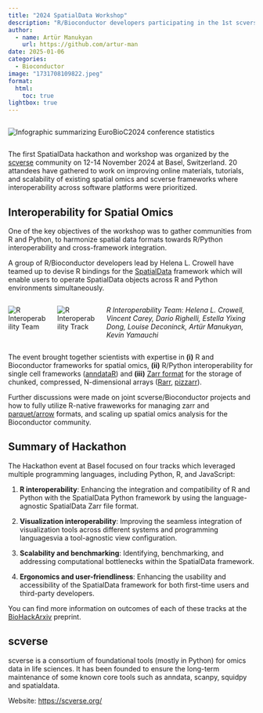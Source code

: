 ```yaml
---
title: "2024 SpatialData Workshop"
description: "R/Bioconductor developers participating in the 1st scverse SpatialData Workshop"
author:
  - name: Artür Manukyan
    url: https://github.com/artur-man
date: 2025-01-06
categories:
  - Bioconductor
image: "1731708109822.jpeg"
format:
  html:
    toc: true
lightbox: true
---
```


::: {.column width="90%"}
![](1731708109822.jpeg){fig-align="center" group="gallery-intro" alt="Infographic summarizing EuroBioC2024 conference statistics"}
:::

The first SpatialData hackathon and workshop was organized by the [scverse](https://scverse.org/) community on 12-14 November 2024 at Basel, Switzerland. 20 attandees have gathered to work on improving online materials, tutorials, and scalability of existing spatial omics and scverse frameworks where interoperability across software platforms were prioritized.

## Interoperability for Spatial Omics

One of the key objectives of the workshop was to gather communities from R and Python, to harmonize spatial data formats towards R/Python interoperability and cross-framework integration. 

A group of R/Bioconductor developers lead by Helena L. Crowell have teamed up to devise R bindings for the [SpatialData](https://spatialdata.scverse.org/en/stable/) framework which will enable users to operate SpatialData objects across R and Python environments simultaneously.

::::: {#gallery-carp .columns}
::: {.column width="50%"}
![](1731708107583.jpeg){group="gallery-intro" alt="R Interoperability Team"}
:::

::: {.column width="50%"}
![](PXL_20241112_084126060.MP.jpg){group="gallery-intro" alt="R Interoperability Track"}
:::
*R Interoperability Team: Helena L. Crowell, Vincent Carey, Dario Righelli, Estella Yixing Dong, Louise Deconinck, Artür Manukyan, Kevin Yamauchi*
:::::

The event brought together scientists with expertise in **(i)** R and Bioconductor frameworks for spatial omics, **(ii)** R/Python interoperability for single cell frameworks ([anndataR](https://github.com/scverse/anndataR)) and **(iii)** [Zarr format](https://zarr.readthedocs.io/en/stable/getting_started.html) for the storage of chunked, compressed, N-dimensional arrays ([Rarr](https://bioconductor.org/packages/release/bioc/html/Rarr.html), [pizzarr](https://github.com/keller-mark/pizzarr)).

Further discussions were made on joint scverse/Bioconductor projects and how to fully utilize R-native fraweworks for managing zarr and [parquet/arrow](https://arrow.apache.org/docs/r/index.html) formats, and scaling up spatial omics analysis for the Bioconductor community.

## Summary of Hackathon

The Hackathon event at Basel focused on four tracks which leveraged multiple programming languages, including Python, R, and JavaScript: 

1. **R interoperability**: Enhancing the integration and compatibility of R and Python with the SpatialData Python framework by using the language-agnostic SpatialData Zarr file format.

2. **Visualization interoperability**: Improving the seamless integration of visualization tools across different systems and programming languagesvia a tool-agnostic view configuration.

3. **Scalability and benchmarking**: Identifying, benchmarking, and addressing computational bottlenecks within the SpatialData framework.

4. **Ergonomics and user-friendliness**: Enhancing the usability and accessibility of the SpatialData framework for both first-time users and third-party developers.

You can find more information on outcomes of each of these tracks at the [BioHackArxiv](https://osf.io/preprints/biohackrxiv/8ck3e) preprint.

## scverse

scverse is a consortium of foundational tools (mostly in Python) for omics data in life sciences. It has been founded to ensure the long-term maintenance of some known core tools such as anndata, scanpy, squidpy and spatialdata.

Website: [https://scverse.org/](https://scverse.org/)
